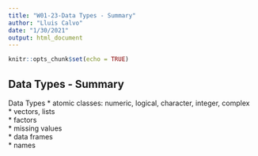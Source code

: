 ```yaml
---
title: "W01-23-Data Types - Summary"
author: "Lluis Calvo"
date: "1/30/2021"
output: html_document
---
```


```r
knitr::opts_chunk$set(echo = TRUE)
```

## Data Types - Summary


Data Types
* atomic classes: numeric, logical, character, integer, complex \  
* vectors, lists  
* factors  
* missing values  
* data frames  
* names  

```r



```


